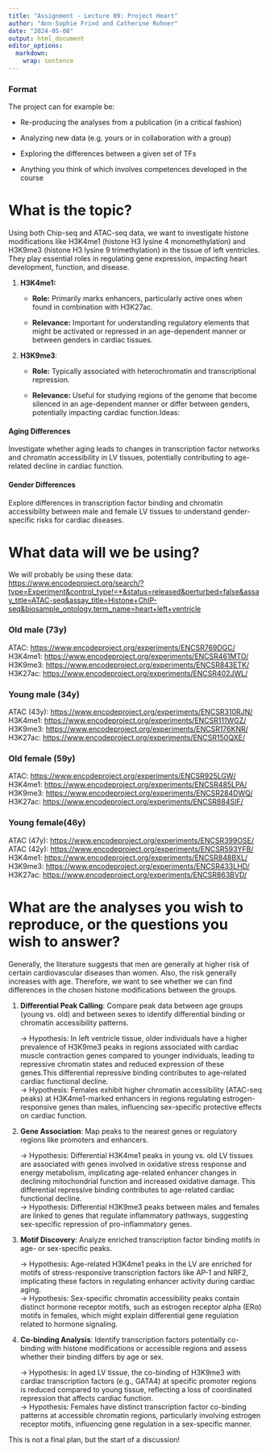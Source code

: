 ```yaml
---
title: "Assignment - Lecture 09: Project Heart"
author: "Ann-Sophie Frind and Catherine Rohner"
date: "2024-05-08"
output: html_document
editor_options: 
  markdown: 
    wrap: sentence
---
```


### Format

The project can for example be:

-   Re-producing the analyses from a publication (in a critical fashion)

-   Analyzing new data (e.g. yours or in collaboration with a group)

-   Exploring the differences between a given set of TFs

-   Anything you think of which involves competences developed in the course

# What is the topic?

Using both Chip-seq and ATAC-seq data, we want to investigate histone modifications like H3K4me1 (histone H3 lysine 4 monomethylation) and H3K9me3 (histone H3 lysine 9 trimethylation) in the tissue of left ventricles.
They play essential roles in regulating gene expression, impacting heart development, function, and disease.

1.  **H3K4me1:**

    -   **Role:** Primarily marks enhancers, particularly active ones when found in combination with H3K27ac.

    -   **Relevance:** Important for understanding regulatory elements that might be activated or repressed in an age-dependent manner or between genders in cardiac tissues.

2.  **H3K9me3**:

    -   **Role:** Typically associated with heterochromatin and transcriptional repression.

    -   **Relevance:** Useful for studying regions of the genome that become silenced in an age-dependent manner or differ between genders, potentially impacting cardiac function.Ideas:

#### Aging Differences

Investigate whether aging leads to changes in transcription factor networks and chromatin accessibility in LV tissues, potentially contributing to age-related decline in cardiac function.

#### Gender Differences

Explore differences in transcription factor binding and chromatin accessibility between male and female LV tissues to understand gender-specific risks for cardiac diseases.

# What data will we be using?

We will probably be using these data: <https://www.encodeproject.org/search/?type=Experiment&control_type!=*&status=released&perturbed=false&assay_title=ATAC-seq&assay_title=Histone+ChIP-seq&biosample_ontology.term_name=heart+left+ventricle>

### Old male (73y)

ATAC: <https://www.encodeproject.org/experiments/ENCSR769DGC/>\
H3K4me1: <https://www.encodeproject.org/experiments/ENCSR461MTO/>\
H3K9me3: <https://www.encodeproject.org/experiments/ENCSR843ETK/>\
H3K27ac: <https://www.encodeproject.org/experiments/ENCSR402JWL/>\

### Young male (34y)

ATAC (43y): <https://www.encodeproject.org/experiments/ENCSR310RJN/>\
H3K4me1: <https://www.encodeproject.org/experiments/ENCSR111WGZ/>\
H3K9me3: <https://www.encodeproject.org/experiments/ENCSR176KNR/>\
H3K27ac: <https://www.encodeproject.org/experiments/ENCSR150QXE/>\

### Old female (59y)

ATAC: <https://www.encodeproject.org/experiments/ENCSR925LGW/>\
H3K4me1: <https://www.encodeproject.org/experiments/ENCSR485LPA/>\
H3K9me3: <https://www.encodeproject.org/experiments/ENCSR284DWQ/>\
H3K27ac: <https://www.encodeproject.org/experiments/ENCSR884SIF/>\

### Young female(46y)

ATAC (47y): <https://www.encodeproject.org/experiments/ENCSR399OSE/>\
ATAC (42y): <https://www.encodeproject.org/experiments/ENCSR593YFB/>\
H3K4me1: <https://www.encodeproject.org/experiments/ENCSR848BXL/>\
H3K9me3: <https://www.encodeproject.org/experiments/ENCSR433LHD/>\
H3K27ac: <https://www.encodeproject.org/experiments/ENCSR863BVD/>\

# What are the analyses you wish to reproduce, or the questions you wish to answer?

Generally, the literature suggests that men are generally at higher risk of certain cardiovascular diseases than women.
Also, the risk generally increases with age.
Therefore, we want to see whether we can find differences in the chosen histone modifications between the groups.

1.  **Differential Peak Calling**: Compare peak data between age groups (young vs. old) and between sexes to identify differential binding or chromatin accessibility patterns.

    → Hypothesis: In left ventricle tissue, older individuals have a higher prevalence of H3K9me3 peaks in regions associated with cardiac muscle contraction genes compared to younger individuals, leading to repressive chromatin states and reduced expression of these genes.This differential repressive binding contributes to age-related cardiac functional decline.\
    → Hypothesis: Females exhibit higher chromatin accessibility (ATAC-seq peaks) at H3K4me1-marked enhancers in regions regulating estrogen-responsive genes than males, influencing sex-specific protective effects on cardiac function.

2.  **Gene Association**: Map peaks to the nearest genes or regulatory regions like promoters and enhancers.

    → Hypothesis: Differential H3K4me1 peaks in young vs. old LV tissues are associated with genes involved in oxidative stress response and energy metabolism, implicating age-related enhancer changes in declining mitochondrial function and increased oxidative damage.
    This differential repressive binding contributes to age-related cardiac functional decline.\
    → Hypothesis: Differential H3K9me3 peaks between males and females are linked to genes that regulate inflammatory pathways, suggesting sex-specific repression of pro-inflammatory genes.

3.  **Motif Discovery**: Analyze enriched transcription factor binding motifs in age- or sex-specific peaks.

    → Hypothesis: Age-related H3K4me1 peaks in the LV are enriched for motifs of stress-responsive transcription factors like AP-1 and NRF2, implicating these factors in regulating enhancer activity during cardiac aging.\
    → Hypothesis: Sex-specific chromatin accessibility peaks contain distinct hormone receptor motifs, such as estrogen receptor alpha (ERα) motifs in females, which might explain differential gene regulation related to hormone signaling.

4.  **Co-binding Analysis**: Identify transcription factors potentially co-binding with histone modifications or accessible regions and assess whether their binding differs by age or sex.

    → Hypothesis: In aged LV tissue, the co-binding of H3K9me3 with cardiac transcription factors (e.g., GATA4) at specific promoter regions is reduced compared to young tissue, reflecting a loss of coordinated repression that affects cardiac function.\
    → Hypothesis: Females have distinct transcription factor co-binding patterns at accessible chromatin regions, particularly involving estrogen receptor motifs, influencing gene regulation in a sex-specific manner.\

This is not a final plan, but the start of a discussion!
